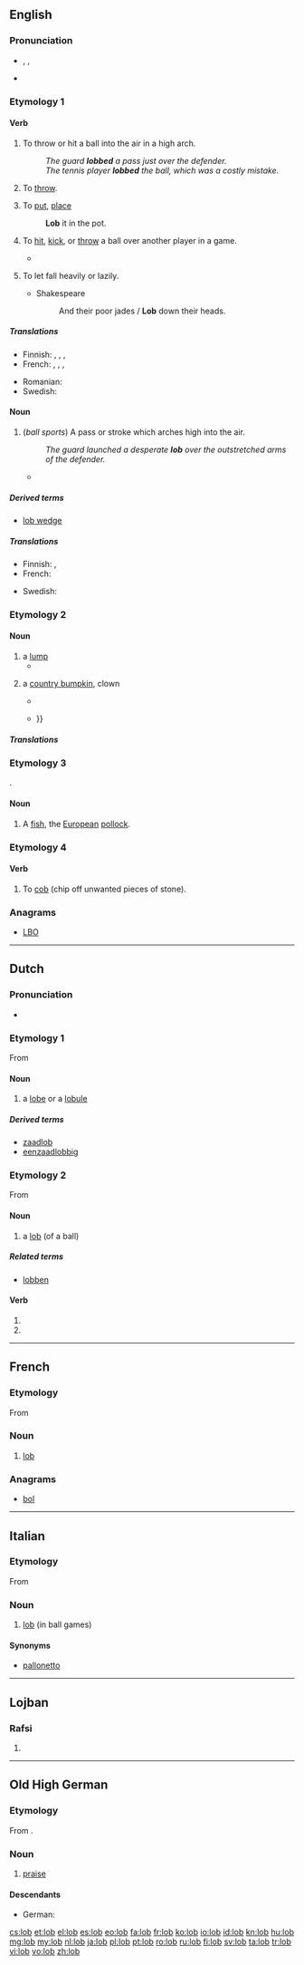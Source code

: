 {{also|LOB|Lob}}
==English==

===Pronunciation===
* {{enPR|lŏb}}, {{IPA|/lɒb/}}, {{X-SAMPA|/lQb/}}
* {{rhymes|ɒb}}

===Etymology 1===

====Verb====
{{en-verb|lobs|lobbing|lobbed}}

# To throw or hit a ball into the air in a high arch.
#: ''The guard '''lobbed''' a pass just over the defender.''
#: ''The tennis player '''lobbed''' the ball, which was a costly mistake.''
# {{context|colloquial|lang=en}} To [[throw]].
# {{context|colloquial|lang=en}} To [[put]], [[place]]
#: '''Lob''' it in the pot.
# {{context|sports|lang=en}} To [[hit]], [[kick]], or [[throw]] a ball over another player in a game.
#* {{quote-news
|year=2011
|date=January 15
|author=Nabil Hassan
|title=Wigan 1 - 1 Fulham
|work=BBC
|url=http://news.bbc.co.uk/sport2/hi/football/eng_prem/9358449.stm
|page=
|passage=Wigan took the lead when Hugo Rodallega '''lobbed''' David Stockdale from close range having earlier headed against the post. }}
# {{context|obsolete|transitive|lang=en}} To let fall heavily or lazily.
#* Shakespeare
#*: And their poor jades / '''Lob''' down their heads.

=====Translations=====
{{trans-top|to throw or hit a ball high into the air}}
* Finnish: {{t|fi|[[heittää]] [[kaaripallo]]}}, {{t|fi|[[lyödä]] kaaripallo}}, {{t|fi|[[iskeä]] kaaripallo}}, {{t-|fi|[[[[potkaista]] kaaripallo]]}}
* French: {{t|fr|lancer haut}}, {{t|fr|lancer en chandelle}}, {{t|fr|lobber}}, {{t|fr|faire un lob}}
{{trans-mid}}
* Romanian: {{t+|ro|loba}}
* Swedish: {{t+|sv|lobba}}
{{trans-bottom}}

====Noun====
{{en-noun}}

# (''ball sports'') A pass or stroke which arches high into the air.
#: ''The guard launched a desperate '''lob''' over the outstretched arms of the defender.''
#* {{quote-news
|year=2011
|date=February 12
|author=Nabil Hassan
|title=Blackburn   0 - 0   Newcastle
|work=BBC
|url=http://news.bbc.co.uk/sport2/hi/football/eng_prem/9392811.stm
|page=
|passage=Peter Lovenkrands went close for the Magpies, hitting the bar with a fine '''lob''' after he had been played in by the excellent Jose Enrique on the left. }}

=====Derived terms=====
* [[lob wedge]]

=====Translations=====
{{trans-top|high-arching pass or stroke}}
* Finnish: {{t+|fi|kaari}}, {{t-|fi|kaaripallo}}
* French: {{t+|fr|lob|m}}
{{trans-mid}}
* Swedish: {{t-|sv|lobb}}
{{trans-bottom}}

===Etymology 2===
{{etyl|cy|en}}

====Noun====
{{en-noun}}

# a [[lump]]
#* {{quote-book|year=1875|author=M.L. Kenny|title=The fortunes of Maurice Cronin|page=126|url=http://books.google.com/books?id=x_0BAAAAQAAJ
|passage=And, moreover, I had no sooner set my eyes on the keys, than I remembered where there was a '''lob''' of money lying in Purcell's safe, that I -- }}
# {{context|obsolete|lang=en}} a [[country bumpkin]], clown
#* {{quote-book|1594|[[w:William Shakespeare|William Shakespeare]]|[[wikisource:A Midsummer Night's Dream|A Midsummer Night's Dream]]|section=Act II Scene I
|passage=Farewell, thou '''lob''' of spirits; I'll be gone: Our queen and all her elves come here anon. }}
#* {{quote-book|1694|[[w:Peter Anthony Motteux|Peter Anthony Motteux]]|[[wikisource:The Fourth Book|The Fourth Book]]|by=[[w:Rabelais|Rabelais]]|section=[[wikisource:The Fourth Book/Chapter XLVII|Chapter XLVII]]
|passage=THE country '''lob''' trudged home very much concerned and thoughtful, you may swear; insomuch that his good woman, seeing him thus look moping, weened that something had been stolen from him at market {{...}} }}

=====Translations=====
{{trans-see|lump}}

===Etymology 3===
{{etyl|da|en}} {{term|lubbe|lang=da}}.

====Noun====
{{en-noun}}

# A [[fish]], the [[European]] [[pollock]].

===Etymology 4===

====Verb====
{{en-verb|lob|b|ed}}

# {{context|mining|lang=en}} To [[cob]] (chip off unwanted pieces of stone).

{{Webster 1913}}

===Anagrams===
* [[LBO#English|LBO]]

----

==Dutch==

===Pronunciation===
* {{rhymes|ɔp|lang=nl}}

===Etymology 1===
From {{etyl|grc|nl}}

====Noun====
{{nl-noun|f|g2=m|lobben|lobbetje}}

# {{context|anatomy|botany|lang=nl}} a [[lobe]] or a [[lobule]]

=====Derived terms=====
* [[zaadlob]]
* [[eenzaadlobbig]]

===Etymology 2===
From {{etyl|en|nl}}

====Noun====
{{nl-noun|m|lobs|lobje}}

# a [[#English|lob]] (of a ball)

=====Related terms=====
* [[lobben]]

====Verb====
{{nl-verb-form}}

# {{nl-verb form of|p=1|n=sg|t=pres|m=ind|lobben}}
# {{nl-verb form of|m=imp|lobben}}

----

==French==

===Etymology===
From {{etyl|en|fr}}

===Noun===
{{fr-noun|m}}

# {{context|tennis|lang=fr}} [[#English|lob]]

===Anagrams===
* [[bol#French|bol]]

----

==Italian==

===Etymology===
From {{etyl|en|it}}

===Noun===
{{head|it|noun|g=m|invariable}}

# [[#English|lob]] (in ball games)

====Synonyms====
* [[pallonetto]]

----

==Lojban==

===Rafsi===
{{jbo-rafsi}}

# {{jbo-rafsi of|lojbo}}

----

==Old High German==

===Etymology===
From {{etyl|gem-pro|goh}} {{term/t|gem-pro|*lubą}}.

===Noun===
{{goh-noun|g=n}}

# [[praise]]

====Descendants====
* German: {{l|de|Lob}}

[[cs:lob]]
[[et:lob]]
[[el:lob]]
[[es:lob]]
[[eo:lob]]
[[fa:lob]]
[[fr:lob]]
[[ko:lob]]
[[io:lob]]
[[id:lob]]
[[kn:lob]]
[[hu:lob]]
[[mg:lob]]
[[my:lob]]
[[nl:lob]]
[[ja:lob]]
[[pl:lob]]
[[pt:lob]]
[[ro:lob]]
[[ru:lob]]
[[fi:lob]]
[[sv:lob]]
[[ta:lob]]
[[tr:lob]]
[[vi:lob]]
[[vo:lob]]
[[zh:lob]]